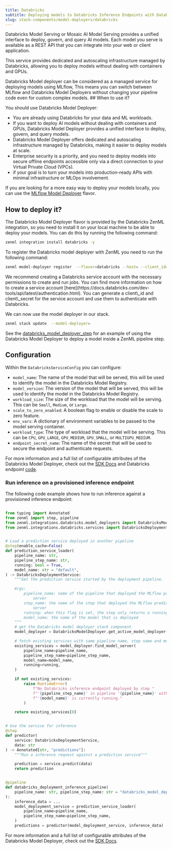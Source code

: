 ---
title: Databricks
subtitle: Deploying models to Databricks Inference Endpoints with Databricks
slug: stack-components/model-deployers/databricks
---


Databricks Model Serving or Mosaic AI Model Serving provides a unified interface to deploy, govern, and query AI models. Each model you serve is available as a REST API that you can integrate into your web or client application.

This service provides dedicated and autoscaling infrastructure managed by Databricks, allowing you to deploy models without dealing with containers and GPUs.

<Info>
    Databricks Model deployer can be considered as a managed service for deploying models using MLflow, This means you can switch between MLflow and Databricks Model Deployers without changing your pipeline code even for custom complex models.
</Info>
## When to use it?

You should use Databricks Model Deployer:

* You are already using Databricks for your data and ML workloads.
* If you want to deploy AI models without dealing with containers and GPUs, Databricks Model Deployer provides a unified interface to deploy, govern, and query models.
* Databricks Model Deployer offers dedicated and autoscaling infrastructure managed by Databricks, making it easier to deploy models at scale.
* Enterprise security is a priority, and you need to deploy models into secure offline endpoints accessible only via a direct connection to your Virtual Private Cloud (VPCs).
* if your goal is to turn your models into production-ready APIs with minimal infrastructure or MLOps involvement.

If you are looking for a more easy way to deploy your models locally, you can use the [MLflow Model Deployer](mlflow.mdx) flavor.

## How to deploy it?

The Databricks Model Deployer flavor is provided by the Databricks ZenML integration, so you need to install it on your local machine to be able to deploy your models. You can do this by running the following command:

```bash
zenml integration install databricks -y
```

To register the Databricks model deployer with ZenML you need to run the following command:

```bash
zenml model-deployer register  --flavor=databricks --host= --client_id={{databricks.client_id}} --client_secret={{databricks.client_secret}}
```

<Info>
    We recommend creating a Databricks service account with the necessary permissions to create and run jobs. You can find more information on how to create a service account [here](https://docs.databricks.com/dev-tools/api/latest/authentication.html). You can generate a client\_id and client\_secret for the service account and use them to authenticate with Databricks.
</Info>

We can now use the model deployer in our stack.

```bash
zenml stack update  --model-deployer=
```

See the [databricks\_model\_deployer\_step](https://sdkdocs.zenml.io/latest/integration%5Fcode%5Fdocs/integrations-databricks/#zenml.integrations.databricks.steps.databricks%5Fdeployer.databricks%5Fmodel%5Fdeployer%5Fstep) for an example of using the Databricks Model Deployer to deploy a model inside a ZenML pipeline step.

## Configuration

Within the `DatabricksServiceConfig` you can configure:

* `model_name`: The name of the model that will be served, this will be used to identify the model in the Databricks Model Registry.
* `model_version`: The version of the model that will be served, this will be used to identify the model in the Databricks Model Registry.
* `workload_size`: The size of the workload that the model will be serving. This can be `Small`, `Medium`, or `Large`.
* `scale_to_zero_enabled`: A boolean flag to enable or disable the scale to zero feature.
* `env_vars`: A dictionary of environment variables to be passed to the model serving container.
* `workload_type`: The type of workload that the model will be serving. This can be `CPU`, `GPU_LARGE`, `GPU_MEDIUM`, `GPU_SMALL`, or `MULTIGPU_MEDIUM`.
* `endpoint_secret_name`: The name of the secret that will be used to secure the endpoint and authenticate requests.

For more information and a full list of configurable attributes of the Databricks Model Deployer, check out the [SDK Docs](https://sdkdocs.zenml.io/latest/integration%5Fcode%5Fdocs/integrations-databricks/#zenml.integrations.databricks.model%5Fdeployers) and Databricks endpoint [code](https://github.com/databricks/databricks%5Fhub/blob/5e3b603ccc7cd6523d998e75f82848215abf9415/src/databricks%5Fhub/hf%5Fapi.py#L6957).

### Run inference on a provisioned inference endpoint

The following code example shows how to run inference against a provisioned inference endpoint:

```py

from typing import Annotated
from zenml import step, pipeline
from zenml.integrations.databricks.model_deployers import DatabricksModelDeployer
from zenml.integrations.databricks.services import DatabricksDeploymentService


# Load a prediction service deployed in another pipeline
@step(enable_cache=False)
def prediction_service_loader(
    pipeline_name: str,
    pipeline_step_name: str,
    running: bool = True,
    model_name: str = "default",
) -> DatabricksDeploymentService:
    """Get the prediction service started by the deployment pipeline.

    Args:
        pipeline_name: name of the pipeline that deployed the MLflow prediction
            server
        step_name: the name of the step that deployed the MLflow prediction
            server
        running: when this flag is set, the step only returns a running service
        model_name: the name of the model that is deployed
    """
    # get the Databricks model deployer stack component
    model_deployer = DatabricksModelDeployer.get_active_model_deployer()

    # fetch existing services with same pipeline name, step name and model name
    existing_services = model_deployer.find_model_server(
        pipeline_name=pipeline_name,
        pipeline_step_name=pipeline_step_name,
        model_name=model_name,
        running=running,
    )

    if not existing_services:
        raise RuntimeError(
            f"No Databricks inference endpoint deployed by step "
            f"'{pipeline_step_name}' in pipeline '{pipeline_name}' with name "
            f"'{model_name}' is currently running."
        )

    return existing_services[0]


# Use the service for inference
@step
def predictor(
    service: DatabricksDeploymentService,
    data: str
) -> Annotated[str, "predictions"]:
    """Run a inference request against a prediction service"""

    prediction = service.predict(data)
    return prediction


@pipeline
def databricks_deployment_inference_pipeline(
    pipeline_name: str, pipeline_step_name: str = "databricks_model_deployer_step",
):
    inference_data = ...
    model_deployment_service = prediction_service_loader(
        pipeline_name=pipeline_name,
        pipeline_step_name=pipeline_step_name,
    )
    predictions = predictor(model_deployment_service, inference_data)
```

For more information and a full list of configurable attributes of the Databricks Model Deployer, check out the [SDK Docs](https://sdkdocs.zenml.io/latest/integration%5Fcode%5Fdocs/integrations-databricks/#zenml.integrations.databricks.model%5Fdeployers).

